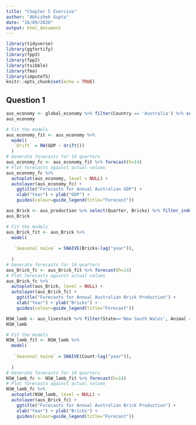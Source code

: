 ```yaml
---
title: "Chapter 5 Exercise"
author: "Abhishek Gupta"
date: "16/09/2020"
output: html_document
---
```


```r
library(tidyverse)
library(ggfortify)
library(fpp3)
library(fpp2)
library(tsibble)
library(fma)
library(imputeTS)
knitr::opts_chunk$set(echo = TRUE)
```

## Question 1

```r
aus_economy <- global_economy %>% filter(Country == 'Australia') %>% select(Year, GDP)
aus_economy
```
```r
# Fit the models
aus_economy_fit <- aus_economy %>%
  model(
   `Drift` = RW(GDP ~ drift())
  )
# Generate forecasts for 14 quarters
aus_economy_fc <- aus_economy_fit %>% forecast(h=14)
# Plot forecasts against actual values
aus_economy_fc %>%
  autoplot(aus_economy, level = NULL) +
  autolayer(aus_economy_fc) +
    ggtitle("Forecasts for Annual Australian GDP") +
    xlab("Year") + ylab("GDP") +
    guides(colour=guide_legend(title="Forecast"))
```

```r
aus_Brick <- aus_production %>% select(Quarter, Bricks) %>% filter_index("1956 Q1" ~ "2005 Q2")
aus_Brick
```

```r
# Fit the models
aus_Brick_fit <- aus_Brick %>%
  model(
   
   `Seasonal naïve` = SNAIVE(Bricks~lag("year")),
   
  )
# Generate forecasts for 14 quarters
aus_Brick_fc <- aus_Brick_fit %>% forecast(h=14)
# Plot forecasts against actual values
aus_Brick_fc %>%
  autoplot(aus_Brick, level = NULL) +
  autolayer(aus_Brick_fc) +
    ggtitle("Forecasts for Annual Australian Brick Production") +
    xlab("Year") + ylab("Bricks") +
    guides(colour=guide_legend(title="Forecast"))
```

```r
NSW_lamb <- aus_livestock %>% filter(State=='New South Wales', Animal =='Lambs')
NSW_lamb
```

```r
# Fit the models
NSW_lamb_fit <- NSW_lamb %>%
  model(
   
   `Seasonal naïve` = SNAIVE(Count~lag("year")),
   
  )
# Generate forecasts for 14 quarters
NSW_lamb_fc <- NSW_lamb_fit %>% forecast(h=14)
# Plot forecasts against actual values
NSW_lamb_fc %>%
  autoplot(NSW_lamb, level = NULL) +
  autolayer(aus_Brick_fc) +
    ggtitle("Forecasts for Annual Australian Brick Production") +
    xlab("Year") + ylab("Bricks") +
    guides(colour=guide_legend(title="Forecast"))
```